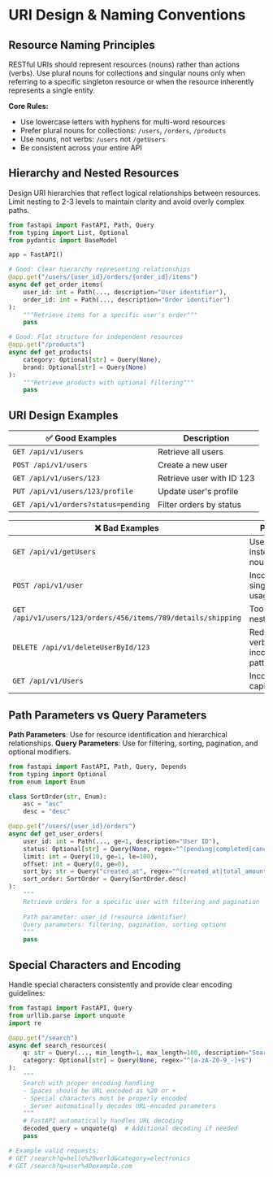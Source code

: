 # URI Design & Naming Conventions

## Resource Naming Principles

RESTful URIs should represent resources (nouns) rather than actions (verbs). Use plural nouns for collections and singular nouns only when referring to a specific singleton resource or when the resource inherently represents a single entity.

**Core Rules:**
- Use lowercase letters with hyphens for multi-word resources
- Prefer plural nouns for collections: `/users`, `/orders`, `/products`
- Use nouns, not verbs: `/users` not `/getUsers`
- Be consistent across your entire API

## Hierarchy and Nested Resources

Design URI hierarchies that reflect logical relationships between resources. Limit nesting to 2-3 levels to maintain clarity and avoid overly complex paths.

```python
from fastapi import FastAPI, Path, Query
from typing import List, Optional
from pydantic import BaseModel

app = FastAPI()

# Good: Clear hierarchy representing relationships
@app.get("/users/{user_id}/orders/{order_id}/items")
async def get_order_items(
    user_id: int = Path(..., description="User identifier"),
    order_id: int = Path(..., description="Order identifier")
):
    """Retrieve items for a specific user's order"""
    pass

# Good: Flat structure for independent resources
@app.get("/products")
async def get_products(
    category: Optional[str] = Query(None),
    brand: Optional[str] = Query(None)
):
    """Retrieve products with optional filtering"""
    pass
```

## URI Design Examples

| ✅ Good Examples | Description |
|-----------------|-------------|
| `GET /api/v1/users` | Retrieve all users |
| `POST /api/v1/users` | Create a new user |
| `GET /api/v1/users/123` | Retrieve user with ID 123 |
| `PUT /api/v1/users/123/profile` | Update user's profile |
| `GET /api/v1/orders?status=pending` | Filter orders by status |

| ❌ Bad Examples | Problem |
|----------------|---------|
| `GET /api/v1/getUsers` | Uses verb instead of noun |
| `POST /api/v1/user` | Inconsistent singular/plural usage |
| `GET /api/v1/users/123/orders/456/items/789/details/shipping` | Too deeply nested |
| `DELETE /api/v1/deleteUserById/123` | Redundant verb and inconsistent pattern |
| `GET /api/v1/Users` | Inconsistent capitalization |

## Path Parameters vs Query Parameters

**Path Parameters**: Use for resource identification and hierarchical relationships.
**Query Parameters**: Use for filtering, sorting, pagination, and optional modifiers.

```python
from fastapi import FastAPI, Path, Query, Depends
from typing import Optional
from enum import Enum

class SortOrder(str, Enum):
    asc = "asc"
    desc = "desc"

@app.get("/users/{user_id}/orders")
async def get_user_orders(
    user_id: int = Path(..., ge=1, description="User ID"),
    status: Optional[str] = Query(None, regex="^(pending|completed|cancelled)$"),
    limit: int = Query(10, ge=1, le=100),
    offset: int = Query(0, ge=0),
    sort_by: str = Query("created_at", regex="^(created_at|total_amount|status)$"),
    sort_order: SortOrder = Query(SortOrder.desc)
):
    """
    Retrieve orders for a specific user with filtering and pagination
    
    Path parameter: user_id (resource identifier)
    Query parameters: filtering, pagination, sorting options
    """
    pass
```

## Special Characters and Encoding

Handle special characters consistently and provide clear encoding guidelines:

```python
from fastapi import FastAPI, Query
from urllib.parse import unquote
import re

@app.get("/search")
async def search_resources(
    q: str = Query(..., min_length=1, max_length=100, description="Search query"),
    category: Optional[str] = Query(None, regex="^[a-zA-Z0-9_-]+$")
):
    """
    Search with proper encoding handling
    - Spaces should be URL encoded as %20 or +
    - Special characters must be properly encoded
    - Server automatically decodes URL-encoded parameters
    """
    # FastAPI automatically handles URL decoding
    decoded_query = unquote(q)  # Additional decoding if needed
    pass

# Example valid requests:
# GET /search?q=hello%20world&category=electronics
# GET /search?q=user%40example.com
```